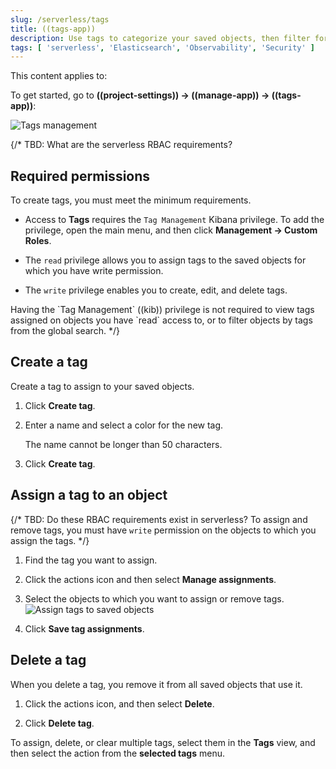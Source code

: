 ```yaml
---
slug: /serverless/tags
title: ((tags-app))
description: Use tags to categorize your saved objects, then filter for related objects based on shared tags.
tags: [ 'serverless', 'Elasticsearch', 'Observability', 'Security' ]
---
```


<DocBadge template="technical preview" />
This content applies to: <DocBadge template="elasticsearch" /> <DocBadge template="observability" /> <DocBadge template="security" />

To get started, go to **((project-settings)) → ((manage-app)) → ((tags-app))**:

![Tags management](../images/tag-management.png)

{/*
TBD: What are the serverless RBAC requirements?
## Required permissions

To create tags, you must meet the minimum requirements.

* Access to **Tags** requires the `Tag Management` Kibana privilege. To add the privilege, open the main menu,
    and then click **Management → Custom Roles**.

* The `read` privilege allows you to assign tags to the saved objects for which you have write permission.
* The `write` privilege enables you to create, edit, and delete tags.

<DocCallOut title="Note">
Having the `Tag Management` ((kib)) privilege is not required to
view tags assigned on objects you have `read` access to, or to filter objects by tags
from the global search.
</DocCallOut>
*/}

## Create a tag

Create a tag to assign to your saved objects.

1. Click **Create tag**.

1. Enter a name and select a color for the new tag.

    The name cannot be longer than 50 characters.

1. Click **Create tag**.

## Assign a tag to an object

{/*
TBD: Do these RBAC requirements exist in serverless?
To assign and remove tags, you must have `write` permission on the objects to which you assign the tags.
*/}

1. Find the tag you want to assign.

1. Click the actions icon and then select **Manage assignments**.

1. Select the objects to which you want to assign or remove tags.
  ![Assign tags to saved objects](../images/tag-assignment.png)

1. Click **Save tag assignments**.

## Delete a tag

When you delete a tag, you remove it from all saved objects that use it.

1. Click the actions icon, and then select **Delete**.

1. Click **Delete tag**.

To assign, delete, or clear multiple tags, select them in the **Tags** view, and then select the action from the **selected tags** menu.
